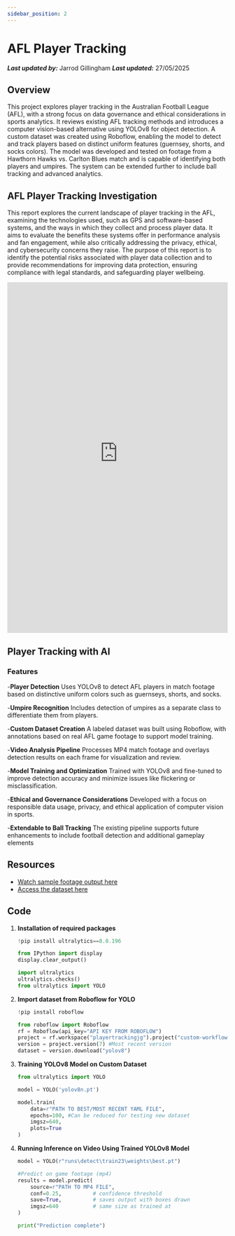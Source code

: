 ```yaml
---
sidebar_position: 2
---
```


# AFL Player Tracking 
***Last updated by:*** Jarrod Gillingham
***Last updated:*** 27/05/2025

## Overview
This project explores player tracking in the Australian Football League (AFL), with a strong focus on data governance and ethical considerations in sports analytics. It reviews existing AFL tracking methods and introduces a computer vision-based alternative using YOLOv8 for object detection.
A custom dataset was created using Roboflow, enabling the model to detect and track players based on distinct uniform features (guernsey, shorts, and socks colors). The model was developed and tested on footage from a Hawthorn Hawks vs. Carlton Blues match and is capable of identifying both players and umpires. The system can be extended further to include ball tracking and advanced analytics.

## AFL Player Tracking Investigation
This report explores the current landscape of player tracking in the AFL, examining the technologies used, such as GPS and software-based systems, and the ways in which they collect and process player data. It aims to evaluate the benefits these systems offer in performance analysis and fan engagement, while also critically addressing the privacy, ethical, and cybersecurity concerns they raise. The purpose of this report is to identify the potential risks associated with player data collection and to provide recommendations for improving data protection, ensuring compliance with legal standards, and safeguarding player wellbeing.

<embed
      src="https://redback-operations.github.io/redback-documentation/pdf/AFL_PT_Report.pdf" 
      type="application/pdf"
      width="100%"
      height="800px"
/>

## Player Tracking with AI

### Features
-**Player Detection** Uses YOLOv8 to detect AFL players in match footage based on distinctive uniform colors such as guernseys, shorts, and socks.

-**Umpire Recognition** Includes detection of umpires as a separate class to differentiate them from players.

-**Custom Dataset Creation** A labeled dataset was built using Roboflow, with annotations based on real AFL game footage to support model training.

-**Video Analysis Pipeline** Processes MP4 match footage and overlays detection results on each frame for visualization and review.

-**Model Training and Optimization** Trained with YOLOv8 and fine-tuned to improve detection accuracy and minimize issues like flickering or misclassification.

-**Ethical and Governance Considerations** Developed with a focus on responsible data usage, privacy, and ethical application of computer vision in sports.

-**Extendable to Ball Tracking** The existing pipeline supports future enhancements to include football detection and additional gameplay elements

## Resources
- [Watch sample footage output here](https://deakin.au.panopto.com/Panopto/Pages/Viewer.aspx?id=1285d2c1-4084-45a8-91aa-b2e10035cab2)
- [Access the dataset here](https://app.roboflow.com/playertrackingjg/custom-workflow-object-detection-d5flf/7)

## Code

1. **Installation of required packages**
    ```python
    !pip install ultralytics==8.0.196

    from IPython import display
    display.clear_output()

    import ultralytics
    ultralytics.checks()
    from ultralytics import YOLO
2. **Import dataset from Roboflow for YOLO**
    ```python
    !pip install roboflow

    from roboflow import Roboflow
    rf = Roboflow(api_key="API KEY FROM ROBOFLOW")
    project = rf.workspace("playertrackingjg").project("custom-workflow-object-detection-d5flf")
    version = project.version(7) #Most recent version
    dataset = version.download("yolov8")
3. **Training YOLOv8 Model on Custom Dataset**
    ```python
    from ultralytics import YOLO

    model = YOLO('yolov8n.pt')

    model.train(
        data=r"PATH TO BEST/MOST RECENT YAML FILE", 
        epochs=100, #Can be reduced for testing new dataset
        imgsz=640,
        plots=True
    )
4. **Running Inference on Video Using Trained YOLOv8 Model**
    ```python
    model = YOLO(r"runs\detect\train23\weights\best.pt")

    #Predict on game footage (mp4)
    results = model.predict(
        source=r"PATH TO MP4 FILE", 
        conf=0.25,          # confidence threshold
        save=True,          # saves output with boxes drawn
        imgsz=640           # same size as trained at
    )

    print("Prediction complete")
